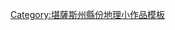 {{asbox
| image     = Flag of Kansas.svg
| pix       = 
| subject   = 地理
| qualifier = 堪薩斯州[[托馬斯縣 (堪薩斯州)|托馬斯縣]]
| category  = 堪薩斯州地理小作品
| tempsort  =  Thomas
| name      = Template:ThomasCountyKS-geo-stub
}}
<noinclude>
[[Category:堪薩斯州縣份地理小作品模板]]
</noinclude>